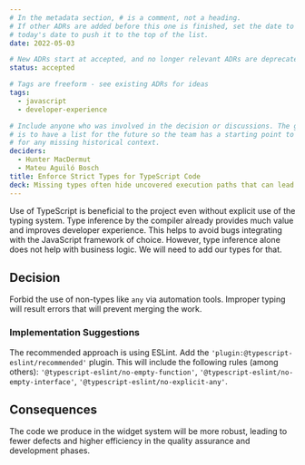```yaml
---
# In the metadata section, # is a comment, not a heading.
# If other ADRs are added before this one is finished, set the date to
# today's date to push it to the top of the list.
date: 2022-05-03

# New ADRs start at accepted, and no longer relevant ADRs are deprecated.
status: accepted

# Tags are freeform - see existing ADRs for ideas
tags:
  - javascript
  - developer-experience

# Include anyone who was involved in the decision or discussions. The goal
# is to have a list for the future so the team has a starting point to ask
# for any missing historical context.
deciders:
  - Hunter MacDermut
  - Mateu Aguiló Bosch
title: Enforce Strict Types for TypeScript Code
deck: Missing types often hide uncovered execution paths that can lead to bugs.
---
```


Use of TypeScript is beneficial to the project even without explicit use of the typing system. Type inference by the
compiler already provides much value and improves developer experience. This helps to avoid bugs integrating with the
JavaScript framework of choice. However, type inference alone does not help with business logic. We will need to add our types for that.

## Decision

Forbid the use of non-types like `any` via automation tools. Improper typing will result errors that will prevent
merging the work.

### Implementation Suggestions

The recommended approach is using ESLint. Add the `'plugin:@typescript-eslint/recommended'` plugin. This will include the following rules (among others): `'@typescript-eslint/no-empty-function'`, `'@typescript-eslint/no-empty-interface'`, `'@typescript-eslint/no-explicit-any'`.

## Consequences

The code we produce in the widget system will be more robust, leading to fewer defects and higher efficiency in the quality assurance and development phases.
